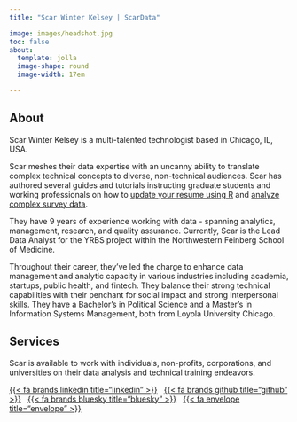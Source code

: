 ```yaml
---
title: "Scar Winter Kelsey | ScarData"

image: images/headshot.jpg
toc: false
about: 
  template: jolla
  image-shape: round
  image-width: 17em

---
```

        

## About

Scar Winter Kelsey is a multi-talented technologist based in Chicago, IL, USA.

Scar meshes their data expertise with an uncanny ability to translate complex technical concepts to diverse, non-technical audiences. Scar has authored several guides and tutorials instructing graduate students and working professionals on how to [update your resume using R](https://docs.google.com/presentation/d/1BL4XwjZAxTundKNl0gSqiyE8gPyLqnMoGcook-p8w-M/edit?usp=sharing) and [analyze complex survey data](https://drive.google.com/file/d/1buEWnRuy73skT0SfZ3DCiglhSewA0ROK/view?usp=sharing).

They have 9 years of experience working with data - spanning analytics, management, research, and quality assurance. Currently, Scar is the Lead Data Analyst for the YRBS project within the Northwestern Feinberg School of Medicine.

Throughout their career, they’ve led the charge to enhance data management and analytic capacity in various industries including academia, startups, public health, and fintech. They balance their strong technical capabilities with their penchant for social impact and strong interpersonal skills. They have a Bachelor’s in Political Science and a Master’s in Information Systems Management, both from Loyola University Chicago.

## Services

Scar is available to work with individuals, non-profits, corporations, and universities on their data analysis and technical training endeavors.

::: {#landing-icons}
[{{< fa brands linkedin title="linkedin" >}}](https://www.linkedin.com/in/scar-wk/){target="_blank"} &nbsp; [{{< fa brands github title="github" >}}](https://github.com/scarwintercodes){target="_blank"} &nbsp; [{{< fa brands bluesky title="bluesky" >}}](https://bsky.app/profile/scardata.bsky.social){target="_blank"} &nbsp; [{{< fa envelope title="envelope" >}}](mailto:scarwinterkelsey@gmail.com)
:::
